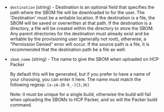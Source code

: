 <!-- Code generated from the comments of the Config struct in provisioner/hcp-sbom/provisioner.go; DO NOT EDIT MANUALLY -->

- `destination` (string) - Destination is an optional field that specifies the path where the SBOM
  file will be downloaded to for the user.
  The 'Destination' must be a writable location. If the destination is a file,
  the SBOM will be saved or overwritten at that path. If the destination is
  a directory, a file will be created within the directory to store the SBOM.
  Any parent directories for the destination must already exist and be
  writable by the provisioning user (generally not root), otherwise,
  a "Permission Denied" error will occur. If the source path is a file,
  it is recommended that the destination path be a file as well.

- `sbom_name` (string) - The name to give the SBOM when uploaded on HCP Packer
  
  By default this will be generated, but if you prefer to have a name
  of your choosing, you can enter it here.
  The name must match the following regexp: `[a-zA-Z0-9_-]{3,36}`
  
  Note: it must be unique for a single build, otherwise the build will
  fail when uploading the SBOMs to HCP Packer, and so will the Packer
  build command.

<!-- End of code generated from the comments of the Config struct in provisioner/hcp-sbom/provisioner.go; -->
